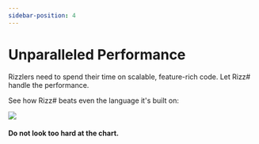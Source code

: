 ```yaml
---
sidebar-position: 4
---
```


# Unparalleled Performance

Rizzlers need to spend their time on scalable, feature-rich code. Let Rizz# handle the performance.

See how Rizz# beats even the language it's built on:

<img src="/Rizz-Sharp/docs/img/performance.png" />

#### Do not look too hard at the chart.
